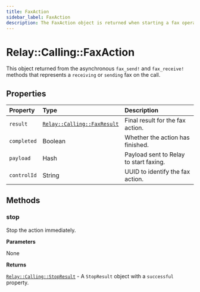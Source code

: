 ```yaml
---
title: FaxAction
sidebar_label: FaxAction
description: The FaxAction object is returned when starting a fax operation on a call.
---
```


[relay-calling-faxresult]: ../results/fax-result.mdx
[relay-calling-stopresult]: ../results/stop-result.mdx

# Relay::Calling::FaxAction

This object returned from the asynchronous `fax_send!` and `fax_receive!` methods that represents a `receiving` or `sending` fax on the call.

## Properties

| Property | Type | Description |
| :------- | :--- | :---------- |
| `result` | [`Relay::Calling::FaxResult`][relay-calling-faxresult] | Final result for the fax action. |
| `completed` | Boolean | Whether the action has finished. |
| `payload` | Hash | Payload sent to Relay to start faxing. |
| `controlId` | String | UUID to identify the fax action. |

## Methods

### stop

Stop the action immediately.



**Parameters**

None

**Returns**

[`Relay::Calling::StopResult`][relay-calling-stopresult] - A `StopResult` object with a `successful` property.